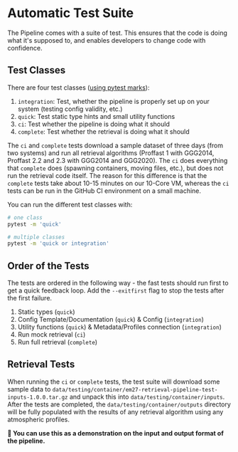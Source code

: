# Automatic Test Suite

The Pipeline comes with a suite of test. This ensures that the code is doing what it's supposed to, and enables developers to change code with confidence.

## Test Classes

There are four test classes ([using pytest marks](https://docs.pytest.org/en/7.1.x/example/markers.html)):

1. `integration`: Test, whether the pipeline is properly set up on your system (testing config validity, etc.)
2. `quick`: Test static type hints and small utility functions
3. `ci`: Test whether the pipeline is doing what it should
4. `complete`: Test whether the retrieval is doing what it should

The `ci` and `complete` tests download a sample dataset of three days (from two systems) and run all retrieval algorithms (Proffast 1 with GGG2014, Proffast 2.2 and 2.3 with GGG2014 and GGG2020). The `ci` does everything that `complete` does (spawning containers, moving files, etc.), but does not run the retrieval code itself. The reason for this difference is that the `complete` tests take about 10-15 minutes on our 10-Core VM, whereas the `ci` tests can be run in the GitHub CI environment on a small machine.

You can run the different test classes with: 

```bash
# one class
pytest -m 'quick'

# multiple classes
pytest -m 'quick or integration'
```

## Order of the Tests

The tests are ordered in the following way - the fast tests should run first to get a quick feedback loop. Add the `--exitfirst` flag to stop the tests after the first failure.

1. Static types (`quick`)
2. Config Template/Documentation (`quick`) & Config (`integration`)
3. Utility functions (`quick`) & Metadata/Profiles connection (`integration`)
4. Run mock retrieval (`ci`)
5. Run full retrieval (`complete`)

## Retrieval Tests

When running the `ci` or `complete` tests, the test suite will download some sample data to `data/testing/container/em27-retrieval-pipeline-test-inputs-1.0.0.tar.gz` and unpack this into `data/testing/container/inputs`. After the tests are completed, the `data/testing/container/outputs` directory will be fully populated with the results of any retrieval algorithm using any atmospheric profiles.

**🌈 You can use this as a demonstration on the input and output format of the pipeline.**
